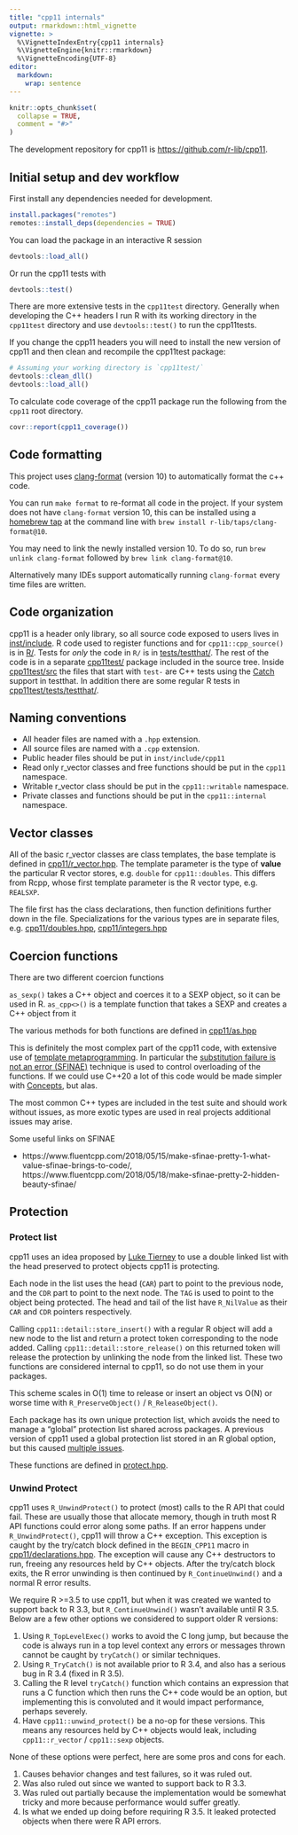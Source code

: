 ```yaml
---
title: "cpp11 internals"
output: rmarkdown::html_vignette
vignette: >
  %\VignetteIndexEntry{cpp11 internals}
  %\VignetteEngine{knitr::rmarkdown}
  %\VignetteEncoding{UTF-8}
editor:
  markdown:
    wrap: sentence
---
```


```r
knitr::opts_chunk$set(
  collapse = TRUE,
  comment = "#>"
)
```

The development repository for cpp11 is <https://github.com/r-lib/cpp11>.

## Initial setup and dev workflow

First install any dependencies needed for development.

``` r
install.packages("remotes")
remotes::install_deps(dependencies = TRUE)
```

You can load the package in an interactive R session

``` r
devtools::load_all()
```

Or run the cpp11 tests with

``` r
devtools::test()
```

There are more extensive tests in the `cpp11test` directory.
Generally when developing the C++ headers I run R with its working directory in the `cpp11test` directory and use `devtools::test()` to run the cpp11tests.

If you change the cpp11 headers you will need to install the new version of cpp11 and then clean and recompile the cpp11test package:

``` r
# Assuming your working directory is `cpp11test/`
devtools::clean_dll()
devtools::load_all()
```

To calculate code coverage of the cpp11 package run the following from the `cpp11` root directory.

``` r
covr::report(cpp11_coverage())
```

## Code formatting

This project uses [clang-format](https://clang.llvm.org/docs/ClangFormat.html) (version 10) to automatically format the c++ code.

You can run `make format` to re-format all code in the project.
If your system does not have `clang-format` version 10, this can be installed using a [homebrew tap](https://github.com/r-lib/homebrew-taps) at the command line with `brew install r-lib/taps/clang-format@10`.

You may need to link the newly installed version 10.
To do so, run `brew unlink clang-format` followed by `brew link clang-format@10`.

Alternatively many IDEs support automatically running `clang-format` every time files are written.

## Code organization

cpp11 is a header only library, so all source code exposed to users lives in [inst/include](https://github.com/r-lib/cpp11/tree/main/inst/include).
R code used to register functions and for `cpp11::cpp_source()` is in [R/](https://github.com/r-lib/cpp11/tree/main/R).
Tests for *only* the code in `R/` is in [tests/testthat/](https://github.com/r-lib/cpp11/tree/main/tests/testthat).
The rest of the code is in a separate [cpp11test/](https://github.com/r-lib/cpp11/tree/main/cpp11test) package included in the source tree.
Inside [cpp11test/src](https://github.com/r-lib/cpp11/tree/main/cpp11test/src) the files that start with `test-` are C++ tests using the [Catch](https://testthat.r-lib.org/reference/use_catch.html) support in testthat.
In addition there are some regular R tests in [cpp11test/tests/testthat/](https://github.com/r-lib/cpp11/tree/main/cpp11test/tests/testthat).

## Naming conventions

-   All header files are named with a `.hpp` extension.
-   All source files are named with a `.cpp` extension.
-   Public header files should be put in `inst/include/cpp11`
-   Read only r_vector classes and free functions should be put in the `cpp11` namespace.
-   Writable r_vector class should be put in the `cpp11::writable` namespace.
-   Private classes and functions should be put in the `cpp11::internal` namespace.

## Vector classes

All of the basic r_vector classes are class templates, the base template is defined in [cpp11/r_vector.hpp](https://github.com/r-lib/cpp11/blob/main/inst/include/cpp11/r_vector.hpp).
The template parameter is the type of **value** the particular R vector stores, e.g. `double` for `cpp11::doubles`.
This differs from Rcpp, whose first template parameter is the R vector type, e.g.
`REALSXP`.

The file first has the class declarations, then function definitions further down in the file.
Specializations for the various types are in separate files, e.g. [cpp11/doubles.hpp](https://github.com/r-lib/cpp11/blob/main/inst/include/cpp11/doubles.hpp), [cpp11/integers.hpp](https://github.com/r-lib/cpp11/blob/main/inst/include/cpp11/integers.hpp)

## Coercion functions

There are two different coercion functions

`as_sexp()` takes a C++ object and coerces it to a SEXP object, so it can be used in R.
`as_cpp<>()` is a template function that takes a SEXP and creates a C++ object from it

The various methods for both functions are defined in [cpp11/as.hpp](https://github.com/r-lib/cpp11/blob/main/inst/include/cpp11/as.hpp)

This is definitely the most complex part of the cpp11 code, with extensive use of [template metaprogramming](https://en.wikipedia.org/wiki/Template_metaprogramming).
In particular the [substitution failure is not an error (SFINAE)](https://en.wikipedia.org/wiki/Substitution_failure_is_not_an_error) technique is used to control overloading of the functions.
If we could use C++20 a lot of this code would be made simpler with [Concepts](https://en.cppreference.com/w/cpp/language/constraints), but alas.

The most common C++ types are included in the test suite and should work without issues, as more exotic types are used in real projects additional issues may arise.

Some useful links on SFINAE

-   https://www.fluentcpp.com/2018/05/15/make-sfinae-pretty-1-what-value-sfinae-brings-to-code/, https://www.fluentcpp.com/2018/05/18/make-sfinae-pretty-2-hidden-beauty-sfinae/

## Protection

### Protect list

cpp11 uses an idea proposed by [Luke Tierney](https://github.com/RcppCore/Rcpp/issues/1081#issuecomment-630330838) to use a double linked list with the head preserved to protect objects cpp11 is protecting.

Each node in the list uses the head (`CAR`) part to point to the previous node, and the `CDR` part to point to the next node.
The `TAG` is used to point to the object being protected.
The head and tail of the list have `R_NilValue` as their `CAR` and `CDR` pointers respectively.

Calling `cpp11::detail::store_insert()` with a regular R object will add a new node to the list and return a protect token corresponding to the node added.
Calling `cpp11::detail::store_release()` on this returned token will release the protection by unlinking the node from the linked list.
These two functions are considered internal to cpp11, so do not use them in your packages.

This scheme scales in O(1) time to release or insert an object vs O(N) or worse time with `R_PreserveObject()` / `R_ReleaseObject()`.

Each package has its own unique protection list, which avoids the need to manage a "global" protection list shared across packages.
A previous version of cpp11 used a global protection list stored in an R global option, but this caused [multiple issues](https://github.com/r-lib/cpp11/issues/330).

These functions are defined in [protect.hpp](https://github.com/r-lib/cpp11/blob/main/inst/include/cpp11/protect.hpp).

### Unwind Protect

cpp11 uses `R_UnwindProtect()` to protect (most) calls to the R API that could fail.
These are usually those that allocate memory, though in truth most R API functions could error along some paths.
If an error happens under `R_UnwindProtect()`, cpp11 will throw a C++ exception.
This exception is caught by the try/catch block defined in the `BEGIN_CPP11` macro in [cpp11/declarations.hpp](https://github.com/r-lib/cpp11/blob/main/inst/include/cpp11/declarations.hpp).
The exception will cause any C++ destructors to run, freeing any resources held by C++ objects.
After the try/catch block exits, the R error unwinding is then continued by `R_ContinueUnwind()` and a normal R error results.

We require R \>=3.5 to use cpp11, but when it was created we wanted to support back to R 3.3, but `R_ContinueUnwind()` wasn't available until R 3.5.
Below are a few other options we considered to support older R versions:

1.  Using `R_TopLevelExec()` works to avoid the C long jump, but because the code is always run in a top level context any errors or messages thrown cannot be caught by `tryCatch()` or similar techniques.
2.  Using `R_TryCatch()` is not available prior to R 3.4, and also has a serious bug in R 3.4 (fixed in R 3.5).
3.  Calling the R level `tryCatch()` function which contains an expression that runs a C function which then runs the C++ code would be an option, but implementing this is convoluted and it would impact performance, perhaps severely.
4.  Have `cpp11::unwind_protect()` be a no-op for these versions. This means any resources held by C++ objects would leak, including `cpp11::r_vector` / `cpp11::sexp` objects.

None of these options were perfect, here are some pros and cons for each.

1.  Causes behavior changes and test failures, so it was ruled out.
2.  Was also ruled out since we wanted to support back to R 3.3.
3.  Was ruled out partially because the implementation would be somewhat tricky and more because performance would suffer greatly.
4.  Is what we ended up doing before requiring R 3.5. It leaked protected objects when there were R API errors.

